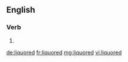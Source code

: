 ==English==

===Verb===
{{head|en}}

# {{en-past of|liquor}}

[[de:liquored]]
[[fr:liquored]]
[[mg:liquored]]
[[vi:liquored]]